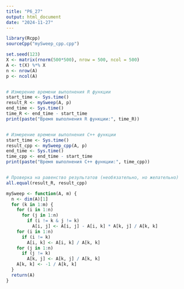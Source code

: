 ```yaml
---
title: "P6_27"
output: html_document
date: "2024-11-27"
---
```


```r
library(Rcpp)
sourceCpp("mySweep_cpp.cpp")

set.seed(123)
X <- matrix(rnorm(500*500), nrow = 500, ncol = 500)
A <- t(X) %*% X
n <- nrow(A)
p <- ncol(A)


# Измерение времени выполнения R функции
start_time <- Sys.time()
result_R <- mySweep(A, p)
end_time <- Sys.time()
time_R <- end_time - start_time
print(paste("Время выполнения R функции:", time_R))


# Измерение времени выполнения C++ функции
start_time <- Sys.time()
result_cpp <- mySweep_cpp(A, p)
end_time <- Sys.time()
time_cpp <- end_time - start_time
print(paste("Время выполнения C++ функции:", time_cpp))


# Проверка на равенство результатов (необязательно, но желательно)
all.equal(result_R, result_cpp)

mySweep <- function(A, m) {
  n <- dim(A)[1]
  for (k in 1:m) {
    for (i in 1:n)
      for (j in 1:n)
        if (i != k & j != k)
          A[i, j] <- A[i, j] - A[i, k] * A[k, j] / A[k, k]
    for (i in 1:n)
      if (i != k)
        A[i, k] <- A[i, k] / A[k, k]
    for (j in 1:n)
      if (j != k)
        A[k, j] <- A[k, j] / A[k, k]
    A[k, k] <- -1 / A[k, k]
  }
  return(A)
}
```